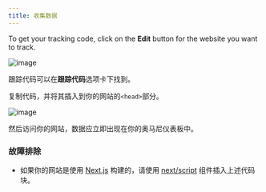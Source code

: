 ```yaml
---
title: 收集数据
---
```


To get your tracking code, click on the **Edit** button for the website you want to track.

![image](/images/cloud/website-edit.png)

跟踪代码可以在**跟踪代码**选项卡下找到。

复制代码，并将其插入到你的网站的`<head>`部分。

![image](/images/cloud/website-tracking-code.png)

然后访问你的网站，数据应立即出现在你的奥马尼仪表板中。

### 故障排除

- 如果你的网站是使用 [Next.js](https://nextjs.org/) 构建的，请使用 [next/script](https://nextjs.org/docs/app/api-reference/components/script) 组件插入上述代码块。
